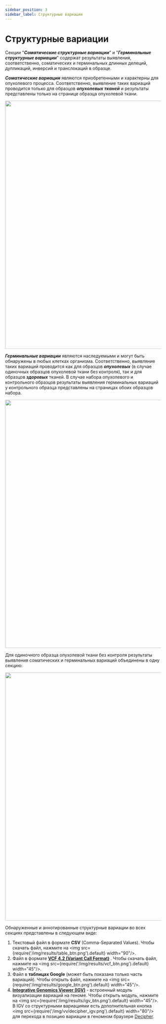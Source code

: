 ```yaml
---
sidebar_position: 3
sidebar_label: Структурные вариации
---
```


# Структурные вариации

Секции "***Соматические структурные вариации***" и "***Герминальные структурные вариации***" содержат результаты 
выявления, соответственно, соматических и герминальных длинных делеций, дупликаций, инверсий и транслокаций в образце. 

***Соматические вариации*** являются приобретенными и характерны для опухолевого процесса.
Соответственно, выявление таких вариаций проводится только для образцов ***опухолевых тканей*** и
результаты представлены только на странице образца опухолевой ткани.

<p align="center">
<img src={require('/img/results/somatic_structural_var.png').default} width="800"/>
</p>

***Герминальные вариации*** являются наследуемыми и могут быть обнаружены в любых клетках организма. Соответственно,
выявляние таких вариаций проводится как для образцов ***опухолевых*** (в случае одиночных
образцов опухолевой ткани без контроля), так и для образцов ***здоровых*** тканей.
В случае набора опухолевого и контрольного образцов результаты выявления герминальных вариаций у контрольного
образца представлены на страницах обоих образцов набора.

<p align="center">
<img src={require('/img/results/germline_structural.png').default} width="800"/>
</p>

Для одиночного образца опухолевой ткани без контроля результаты выявления соматических
и герминальных вариаций объединены в одну секцию:

<p align="center">
<img src={require('/img/results/somatic_and_germline_structural.png').default} width="800"/>
</p>

Обнаруженные и аннотированные структурные вариации во всех секциях представлены в следующем виде:

1. Текстовый файл в формате **CSV** (Comma-Separated Values). Чтобы скачать файл,
нажмите на <img src={require('/img/results/table_btn.png').default} width="90"/>.
2. Файл в формате **[VCF 4.2 (Variant Call Format)](http://samtools.github.io/hts-specs/VCFv4.2.pdf)**
. Чтобы скачать файл, нажмите на <img src={require('/img/results/vcf_btn.png').default} width="45"/>.
3. Файл в **таблицах Google** (может быть показана только часть вариаций). Чтобы открыть файл, нажмите
на <img src={require('/img/results/google_btn.png').default} width="45"/>.
4. **[Integrative Genomics Viewer (IGV)](https://software.broadinstitute.org/software/igv/)** - встроенный модуль 
визуализации вариаций на геноме. Чтобы открыть модуль, нажмите 
на <img src={require('/img/results/igv_btn.png').default} width="45"/>.
В IGV со структурными вариациями есть дополнительная
кнопка <img src={require('/img/vv/decipher_igv.png').default} width="80"/> для перехода в
позицию вариации в геномном браузере [Decipher](https://www.deciphergenomics.org/).
